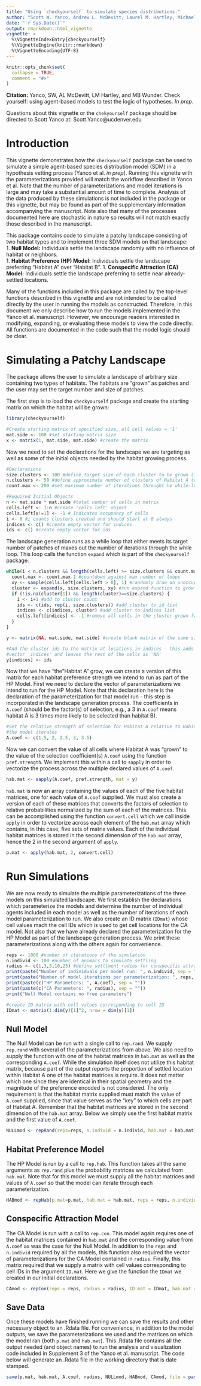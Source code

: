 ---
title: "Using `checkyourself` to simulate species distributions."
author: "Scott W. Yanco, Andrew L. McDevitt, Laurel M. Hartley, Michael B. Wunder"
date: "`r Sys.Date()`"
output: rmarkdown::html_vignette
vignette: >
  %\VignetteIndexEntry{checkyourself}
  %\VignetteEngine{knitr::rmarkdown}
  %\VignetteEncoding{UTF-8}
---

```{r setup, include = FALSE}
knitr::opts_chunk$set(
  collapse = TRUE,
  comment = "#>"
)
```

**Citation:** Yanco, SW, AL McDevitt, LM Hartley, and MB Wunder. Check yourself: using agent-based models to test the logic of hypotheses. *In prep*.  

Questions about this vignette or the `chekyourself` package should be directed to Scott Yanco at: Scott.Yanco@ucdenver.edu  

# Introduction

This vignette demonstrates how the `checkyourself` package can be used to simulate a simple agent-based species distribution model (SDM) in a hypothesis vetting process (Yanco et al. *in prep*).  Running this vignette with the parameterizations provided will match the workflow described in Yanco et al. Note that the number of parameterizations and model iterations is large and may take a substantial amount of time to complete. Analysis of the data produced by these simulations is not included in the package or this vignette, but may be found as part of the supplementary information accompanying the manuscript. Note also that many of the processes documented here are stochastic in nature so results will not match exactly those described in the manuscript.  

This package contains code to simulate a patchy landscape consisting of two habitat types and to implement three SDM models on that landscape:  
1. **Null Model:** Individuals settle the landscape randomly with no influence of habitat or neighbors.  
1. **Habitat Preference (HP) Model:** Individuals settle the landscape preferring "Habitat A" over "Habitat B".
1. **Conspecific Attraction (CA) Model:** Individuals settle the landscape preferring to settle near already-settled locations.

Many of the functions included in this package are called by the top-level functions described in this vignette and are not intended to be called directly by the user in running the models as constructed.  Therefore, in this document we only describe how to run the models implemented in the Yanco et al. manuscript.  However, we encourage readers interested in modifying, expanding, or evaluating these models to view the code directly.  All functions are documented in the code such that the model logic should be clear.  

# Simulating a Patchy Landscape  

The package allows the user to simulate a landscape of arbitrary size containing two types of habitats.  The habitats are "grown" as patches and the user may set the target number and size of patches.  

The first step is to load the `checkyourself` package and create the starting matrix on which the habitat will be grown:  
```{r}
library(checkyourself)

#Create starting matrix of specified size, all cell values = '1'
mat.side <- 100 #set starting matrix size
x <- matrix(1, mat.side, mat.side) #create the matrix
```

Now we need to set the declarations for the landscape we are targeting as well as some of the initial objects needed by the habitat growing process.

```{r}
#Declarations
size.clusters <- 100 #define target size of each cluster to be grown (in # of cells)
n.clusters <- 50 #define approximate number of clusters of Habitat A to "grow"
count.max <- 200 #set maximum number of iterations throught he while-loop

#Required Initial Objects
n <- mat.side * mat.side #total number of cells in matrix
cells.left <- 1:n #create 'cells.left' object
cells.left[x!=1] <- -1 # Indicates occupancy of cells
i <- 0 #i counts clusters created and should start at 0 always
indices <- c() #create empty vector for indices
ids <- c() #create empty vector for ids
```

The landscape generation runs as a while loop that either meets its target number of patches of maxes out the number of iterations through the while loop. This loop calls the function `expand` which is part of the `checkyourself` package.  

```{r}
while(i < n.clusters && length(cells.left) >= size.clusters && count.max > 0) {
  count.max <- count.max-1 #countdown against max number of loops
  xy <- sample(cells.left[cells.left > 0], 1) #randomly draw an unoccupied cell
  cluster <- expand(x, size.clusters, xy) #run expand function to grow that cluster
  if (!is.na(cluster[1]) && length(cluster)==size.clusters) {
    i <- i+1 #add to cluster count
    ids <- c(ids, rep(i, size.clusters)) #add cluster to id list
    indices <- c(indices, cluster) #add cluster to indices list
    cells.left[indices] <- -1 #remove all cells in the cluster grown from the available list
  }
}

y <- matrix(NA, mat.side, mat.side) #create blank matrix of the same size as `x`.

#Add the cluster ids to the matrix at locations in indices - this adds each cluster id to the cells indicated by the
#vector 'indices' and leaves the rest of the cells as 'NA'
y[indices] <- ids
```

Now that we have "the "Habitat A" grow, we can create a version of this matrix for each habitat preference strength we intend to run as part of the HP Model. First we need to declare the vector of parameterizations we intend to run for the HP Model.  Note that this declaration here is the declaration of the parameterization for that model run - this step is incorporated in the landscape generation process. The coefficients in `A.coef` (should be the factor(s) of selection, e.g., a 3 in `A.coef` means habitat A is 3 times more likely to be selected than habitat B).

```{r}
#Set the relative strength of selection for Habitat A relative to Habitat B -set as a vector of values through which
#the model iterates
A.coef <- c(1.5, 2, 2.5, 3, 3.5)
```

Now we can convert the value of all cells where Habitat A was "grown" to the value of the selection coefficient(s) `A.coef` using the function `pref.strength`. We implement this within a call to `sapply` in order to vectorize the process across the multiple declared values of `A.coef`. 

```{r}
hab.mat <- sapply(A.coef, pref.strength, mat = y)
```

`hab.mat` is now an array containing the values of each of the five habitat matrices, one for each value of `A.coef` supplied. We must also create a version of each of these matrices that converts the factors of selection to relative probabilities normalized by the sum of each of the matrices.  This can be accomplished using the function `convert.cell` which we call inside `apply` in order to vectorize across each element of the `hab.mat` array which contains, in this case, five sets of matrix values. Each of the individual habitat matrices is stored in the second dimension of the `hab.mat` array, hence the 2 in the second argument of `apply`.

```{r}
p.mat <- apply(hab.mat, 2, convert.cell)
```

# Run Simulations

We are now ready to simulate the multiple parameterizations of the three models on this simulated landscape.  We first establish the declarations which parameterize the models and determine the number of individual agents included in each model as well as the number of iterations of each model parameterization to run.  We also create an ID matrix (`IDmat`) whose cell values mach the cell IDs which is used to get cell locations for the CA model. Not also that we have already declared the parameterization for the HP Model as part of the landscape generation process.  We print these parameterizations along with the others again for convenience.

```{r}
reps <- 1000 #number of iterations of the simulation
n.individ <- 100 #number of animals to simulate settling
radius <- c(1,3,5,10,25) #define settlment radius for conspecific attraction
print(paste("Number of individuals per model run: ", n.individ, sep = ""))
print(paste("Number of model iterations per parameterization: ", reps, sep = ""))
print(paste(c("HP Parameters: ", A.coef), sep = ""))
print(paste(c("CA Parameters: ", radius), sep = ""))
print("Null Model contains no free parameters")

#create ID matrix with cell values corresponding to cell ID
IDmat <- matrix(1:dim(y)[1]^2, nrow = dim(y)[1])
```

## Null Model

The Null Model can be run with a single call to `rep.rand`.  We supply `rep.rand` with several of the parameterizations from above.  We also need to supply the function with one of the habitat matrices in `hab.mat` as well as the corresponding `A.coef`.  While the simulation itself does not utilize this habitat matrix, because part of the output reports the proportion of settled location within Habitat A one of the habitat matrices is require.  It does not matter which one since they are identical in their spatial geometry and the magnitude of the preference encoded is not considered. The only requirement is that the habitat matrix supplied must match the value of `A.coef` supplied, since that value serves as the "key" to which cells are part of Habitat A.  Remember that the habitat matrices are stored in the second dimension of the `hab.mat` array. Below we simply use the first habitat matrix and the first value of `A.coef`.

```{r eval=FALSE}
NULLmod <- repRand(reps=reps, n.individ = n.individ, hab.mat = hab.mat[,1], A.coef = A.coef[1])
```

## Habitat Preference Model

The HP Model is run by a call to `rep.hab`. This function takes all the same arguments as `rep.rand` plus the probability matrices we calculated from `hab.mat`.  Note that for this model we must supply all the habitat matrices and values of `A.coef` so that the model can iterate through each parameterization.

```{r eval=FALSE}
HABmod <- repHab(p.mat=p.mat, hab.mat = hab.mat, reps = reps, n.individ = n.individ, A.coef = A.coef)
```

## Conspecific Attraction Model

The CA Model is run with a call to `rep.con`. This model again requires one of the habitat matrices contained in `hab.mat` and the corresponding value from `A.coef` as was the case for the Null Model.  In addition to the `reps` and `n.individ` required by all the models, this function also required the vector of parameterizations for the CA Model contained in `radius`.  Finally, this matrix required that we supply a matrix with cell values corresponding to cell IDs in the argument `ID.mat`.  Here we give the function the `IDmat` we created in our initial declarations.

```{r eval=FALSE}
CAmod <- repCon(reps = reps, radius = radius, ID.mat = IDmat, hab.mat = hab.mat[,1], n.individ = n.individ, A.coef = A.coef[1])
```

## Save Data

Once these models have finished running we can save the results and other necessary object to an .Rdata file.  For convenience, in addition to the model outputs, we save the parameterizations we used and the matrices on which the model ran (both `p.mat` and `hab.mat`).  This .Rdata file contains all the output needed (and object names) to run the analysis and visualization code included in Supplement 3 of the Yanco et al. manuscript. The code below will generate an .Rdata file in the working directory that is date stamped.

```{r eval=FALSE}
save(p.mat, hab.mat, A.coef, radius, NULLmod, HABmod, CAmod, file = paste0("sdm_sim_", Sys.Date(), ".Rdata"))
```
